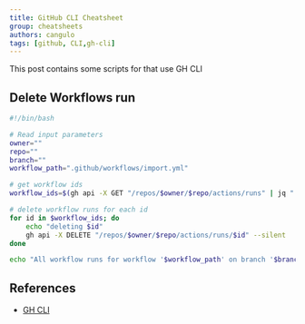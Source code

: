 ```yaml
---
title: GitHub CLI Cheatsheet
group: cheatsheets
authors: cangulo
tags: [github, CLI,gh-cli]
---
```


This post contains some scripts for that use GH CLI

<!--truncate-->

## Delete Workflows run

```bash
#!/bin/bash

# Read input parameters
owner=""
repo=""
branch=""
workflow_path=".github/workflows/import.yml"

# get workflow ids
workflow_ids=$(gh api -X GET "/repos/$owner/$repo/actions/runs" | jq ".workflow_runs[] | select(.path == \"$workflow_path\") | .id")

# delete workflow runs for each id
for id in $workflow_ids; do
    echo "deleting $id"
    gh api -X DELETE "/repos/$owner/$repo/actions/runs/$id" --silent
done

echo "All workflow runs for workflow '$workflow_path' on branch '$branch' in repository '$owner/$repo' have been deleted."

```



## References

* [GH CLI](https://cli.github.com/manual/)


